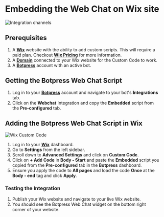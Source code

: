 # Embedding the Web Chat on Wix site 

![Integration channels](/docs/content/wix-banner.png)

## Prerequisites

1. A [**Wix**](https://www.wix.com) website with the ability to add custom scripts. This will require a paid plan. Checkout [**Wix Pricing**](https://www.wix.com/upgrade/website) for more information.
2. A [**Domain**](https://support.wix.com/en/article/connecting-a-domain-to-the-wix-name-servers) connected to your Wix website for the Custom Code to work. 
2. A [**Botpress**](https://sso.botpress.cloud) account with an active bot.

## Getting the Botpress Web Chat Script

1. Log in to your [**Botpress**](https://sso.botpress.cloud) account and navigate to your bot's **Integrations** tab.
2. Click on the **Webchat** Integration and copy the **Embedded** script from the **Pre-configured** tab.


## Adding the Botpress Web Chat Script in Wix

![Wix Custom Code](/docs/content/wix-custom-code.png)

1. Log in to your [**Wix**](https://www.wix.com) dashboard.
2. Go to **Settings** from the left sidebar.
3. Scroll down to **Advanced Settings** and click on **Custom Code**.
5. Click on **+ Add Code** in **Body - Start** and paste the **Embedded** script you copied from the **Pre-configured** tab in the **Botpress** dashboard.
9. Ensure you apply the code to **All pages** and load the code **Once** at the **Body - end** tag and click **Apply**.

### Testing the Integration

1. Publish your Wix website and navigate to your live Wix website.
2. You should see the Botpress Web Chat widget on the bottom right corner of your website.
